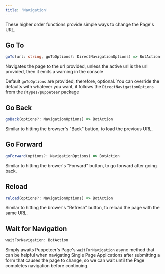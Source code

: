 ---
title: 'Navigation'
---

These higher order functions provide simple ways to change the Page's URL.

## Go To
```typescript
goTo(url: string, goToOptions?: DirectNavigationOptions) => BotAction
```  
Navigates the page to the url provided, unless the active url is the url provided, then it emits a warning in the console
  
Default `goToOptions` are provided, therefore, optional. You can override the defaults with whatever you want, it follows the `DirectNavigationOptions` from the `@types/puppeteer` package

## Go Back
```typescript
goBack(options?: NavigationOptions) => BotAction
```
Similar to hitting the browser's "Back" button, to load the previous URL.

## Go Forward
```typescript
goForward(options?: NavigationOptions) => BotAction
```
Similar to hitting the brower's "Forward" button, to go forward after going back.

## Reload
```typescript
reload(options?: NavigationOptions) => BotAction
```
Similar to hitting the brower's "Refresh" button, to reload the page with the same URL.

## Wait for Navigation
```typescript
waitForNavigation: BotAction
```
Simply awaits Puppeteer's Page's `waitForNavigation` async method that can be helpful when navigating Single Page Applications after submitting a form that causes the page to change, so we can wait until the Page completes navigation before continuing. 